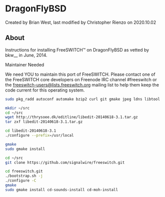 
# DragonFlyBSD 

 Created by  Brian West, last modified by  Christopher Rienzo on 2020.10.02

## About

Instructions for installing FreeSWITCH™ on DragonFlyBSD as vetted by bkw\_\_ in June, 2014.

  
Maintainer Needed

We need YOU to maintain this port of FreeSWITCH. Please contact one of the FreeSWITCH core developers on Freenode IRC channel #freeswitch or the [freeswitch-users@lists.freeswitch.org](mailto:freeswitch-users@lists.freeswitch.org) mailing list to help them keep the code current for this operating system.

```bash
sudo pkg_radd autoconf automake bzip2 curl git gmake jpeg ldns libtool openssl pcre pkgconf speex sqlite3 wget libedit

mkdir ~/src
cd ~/src
wget http://thrysoee.dk/editline/libedit-20140618-3.1.tar.gz
tar zxf libedit-20140618-3.1.tar.gz

cd libedit-20140618-3.1
./configure --prefix=/usr/local

gmake
sudo gmake install

cd ~/src
git clone https://github.com/signalwire/freeswitch.git 

cd freeswitch.git
./bootstrap.sh -j
./configure -C
gmake
sudo gmake install cd-sounds-install cd-moh-install


```
  
  

